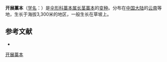 {{NoteTA|G1=LS}}
{{Infraspeciesbox
| name = 开展藁本
| status = 
| status_system = 
| image = 
| species link = 长茎藁本
| species = thomsonii
| varietas = evolutior
| authority = 
}}

'''开展藁本'''（[[学名|学名]]：{{lang|la|''Ligusticum thomsonii'' var. ''evolutior''}}）是[[伞形科|伞形科]][[藁本属|藁本属]][[长茎藁本|长茎藁本]]的[[变种|变种]]。分布在[[中国大陆|中国大陆]]的[[云南|云南]]等地，生长于海拔3,300米的地区，一般生长在草坡上。

== 参考文献 ==
<div class="references-small">
* {{cite web| url =http://www.bioinfo.cn/db05/KmzwSpecies.php?action=view&id=29933| title =开展藁本（变种）| work =《中国高等植物数据库全库》| publisher =中国科学院微生物研究所| author =昆明植物研究所| accessdate =2009-02-26| deadurl =yes| archiveurl =https://web.archive.org/web/20160305043054/http://www.bioinfo.cn/db05/KmzwSpecies.php?action=view&id=29933| archivedate =2016-03-05}}
</div>

[[Category:藁本属|开展藁本]]


{{Apiales-stub}}